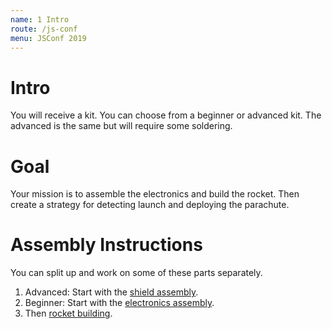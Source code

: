 ```yaml
---
name: 1 Intro
route: /js-conf
menu: JSConf 2019
---
```



# Intro

You will receive a kit. You can choose from a beginner or advanced kit. The advanced is the same but will require some soldering.

# Goal

Your mission is to assemble the electronics and build the rocket. Then create a strategy for detecting launch and deploying the parachute.

# Assembly Instructions

You can split up and work on some of these parts separately.

1. Advanced: Start with the [shield assembly](/js-conf/shield).
2. Beginner: Start with the [electronics assembly](/js-conf/electronics).
3. Then [rocket building](/js-conf/rocket).
